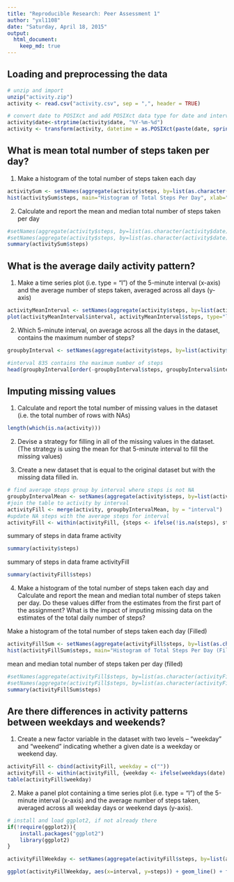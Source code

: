```yaml
---
title: "Reproducible Research: Peer Assessment 1"
author: "yxl1108"
date: "Saturday, April 18, 2015"
output: 
  html_document:
    keep_md: true
---
```


## Loading and preprocessing the data

```r
# unzip and import
unzip("activity.zip")
activity <- read.csv("activity.csv", sep = ",", header = TRUE)

# convert date to POSIXct and add POSIXct data type for date and interval
activity$date<-strptime(activity$date, "%Y-%m-%d")
activity <- transform(activity, datetime = as.POSIXct(paste(date, sprintf("%04d", interval)), format = "%Y-%m-%d %H%M"))
```
## What is mean total number of steps taken per day?

1. Make a histogram of the total number of steps taken each day

```r
activitySum <- setNames(aggregate(activity$steps, by=list(as.character(activity$date)), FUN = sum, na.rm = TRUE), c("date","steps"))
hist(activitySum$steps, main="Histogram of Total Steps Per Day", xlab="Total Steps Per Day", col="green")
```

2. Calculate and report the mean and median total number of steps taken per day

```r
#setNames(aggregate(activity$steps, by=list(as.character(activity$date)), FUN = mean, na.rm = TRUE), c("date","meanSteps"))
#setNames(aggregate(activity$steps, by=list(as.character(activity$date)), FUN = median, na.rm = TRUE), c("date","medianSteps"))
summary(activitySum$steps)
```

## What is the average daily activity pattern?

1. Make a time series plot (i.e. type = "l") of the 5-minute interval (x-axis) and the average number of steps taken, averaged across all days (y-axis)

```r
activityMeanInterval <- setNames(aggregate(activity$steps, by=list(activity$interval), FUN = mean, na.rm = TRUE), c("interval","steps"))
plot(activityMeanInterval$interval, activityMeanInterval$steps, type="l", xlab= "5-minute interval", ylab= "average steps", col="green" , lwd=1)
```

2. Which 5-minute interval, on average across all the days in the dataset, contains the maximum number of steps?

```r
groupbyInterval <- setNames(aggregate(activity$steps, by=list(activity$interval), FUN = sum, na.rm = TRUE), c("interval","steps"))

#interval 835 contains the maximum number of steps
head(groupbyInterval[order(-groupbyInterval$steps, groupbyInterval$interval),])
```

## Imputing missing values

1. Calculate and report the total number of missing values in the dataset (i.e. the total number of rows with NAs)

```r
length(which(is.na(activity)))
```

2. Devise a strategy for filling in all of the missing values in the dataset. (The strategy is using the mean for that 5-minute interval to fill the missing values)

3. Create a new dataset that is equal to the original dataset but with the missing data filled in.

```r
# find average steps group by interval where steps is not NA
groupbyIntervalMean <- setNames(aggregate(activity$steps, by=list(activity$interval), FUN = mean, na.rm = TRUE), c("interval","meanSteps"))
#join the table to activity by interval
activityFill <- merge(activity, groupbyIntervalMean, by = "interval")
#update NA steps with the average steps for interval
activityFill <- within(activityFill, {steps <- ifelse(!is.na(steps), steps, meanSteps)})
```
summary of steps in data frame activity
```r
summary(activity$steps)
```
summary of steps in data frame activityFill
```r
summary(activityFill$steps)
```

4. Make a histogram of the total number of steps taken each day and Calculate and report the mean and median total number of steps taken per day. Do these values differ from the estimates from the first part of the assignment? What is the impact of imputing missing data on the estimates of the total daily number of steps?



Make a histogram of the total number of steps taken each day (Filled)
```r
activityFillSum <- setNames(aggregate(activityFill$steps, by=list(as.character(activityFill$date)), FUN = sum), c("date","steps"))
hist(activityFillSum$steps, main="Histogram of Total Steps Per Day (Filled)", xlab="Total Steps Per Day", col="green")
```

mean and median total number of steps taken per day (filled)
```r
#setNames(aggregate(activityFill$steps, by=list(as.character(activityFill$date)), FUN = mean ), c("date","meanSteps"))
#setNames(aggregate(activityFill$steps, by=list(as.character(activityFill$date)), FUN = median), c("date","medianSteps"))
summary(activityFillSum$steps)
```

## Are there differences in activity patterns between weekdays and weekends?

1. Create a new factor variable in the dataset with two levels -- "weekday" and "weekend" indicating whether a given date is a weekday or weekend day.

```r
activityFill <- cbind(activityFill, weekday = c(""))
activityFill <- within(activityFill, {weekday <- ifelse(weekdays(date) == "Saturday" | weekdays(date) == "Sunday", "weekend", "weekday")})
table(activityFill$weekday)
```

2. Make a panel plot containing a time series plot (i.e. type = "l") of the 5-minute interval (x-axis) and the average number of steps taken, averaged across all weekday days or weekend days (y-axis). 

```r
# install and load ggplot2, if not already there
if(!require(ggplot2)){
    install.packages("ggplot2")
    library(ggplot2)
}

activityFillWeekday <- setNames(aggregate(activityFill$steps, by=list(activityFill$interval, activityFill$weekday), FUN = mean ), c("interval", "weekday", "steps"))

ggplot(activityFillWeekday, aes(x=interval, y=steps)) + geom_line() + facet_grid(weekday ~ .)


```